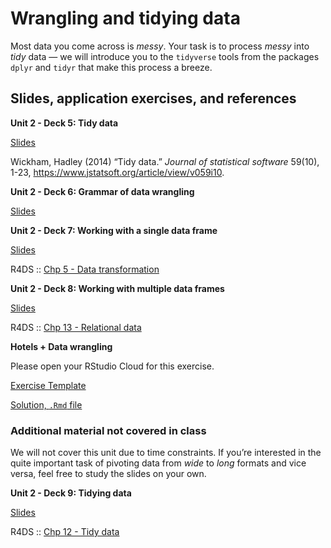 # Wrangling and tidying data {#wrangling-tidying-data}

Most data you come across is *messy*.
Your task is to process *messy* into *tidy* data --- we will introduce you to the `tidyverse` tools from the packages `dplyr` and `tidyr` that make this process a breeze.

## Slides, application exercises, and references

::: slide-deck
**Unit 2 - Deck 5: Tidy data**

::: slides
[Slides](https://lukas-jue.github.io/intro-tidyverse-2022/slides/u2-d05-tidy-data/u2-d05-tidy-data.html#1)
:::

::: reading
Wickham, Hadley (2014) "Tidy data." *Journal of statistical software* 59(10), 1-23, <https://www.jstatsoft.org/article/view/v059i10>.
:::
:::

::: slide-deck
**Unit 2 - Deck 6: Grammar of data wrangling**

::: slides
[Slides](https://lukas-jue.github.io/intro-tidyverse-2022/slides/u2-d06-grammar-wrangle/u2-d06-grammar-wrangle.html#1)
:::
:::

::: slide-deck
**Unit 2 - Deck 7: Working with a single data frame**

::: slides
[Slides](https://lukas-jue.github.io/intro-tidyverse-2022/slides/u2-d07-single-df/u2-d07-single-df.html#1)
:::

::: reading
R4DS :: [Chp 5 - Data transformation](https://r4ds.had.co.nz/transform.html)
:::
:::

::: slide-deck
**Unit 2 - Deck 8: Working with multiple data frames**

::: slides
[Slides](https://lukas-jue.github.io/intro-tidyverse-2022/slides/u2-d08-multi-df/u2-d08-multi-df.html#1)
:::

::: reading
R4DS :: [Chp 13 - Relational data](https://r4ds.had.co.nz/relational-data.html)
:::
:::

::: application-exercise
**Hotels + Data wrangling**

Please open your RStudio Cloud for this exercise.

::: source
[Exercise Template](https://github.com/lukas-jue/intro-tidyverse-2022/blob/master/docs/application-exercises/ae-04-hotels-datawrangling/hotels-datawrangling.Rmd)
:::

::: source
[Solution, `.Rmd` file](https://github.com/lukas-jue/intro-tidyverse-2022/blob/master/docs/application-exercises/ae-04-hotels-datawrangling/hotels-datawrangling-solution.Rmd)
:::
:::

### Additional material not covered in class

We will not cover this unit due to time constraints.
If you're interested in the quite important task of pivoting data from *wide* to *long* formats and vice versa, feel free to study the slides on your own.

::: slide-deck
**Unit 2 - Deck 9: Tidying data**

::: slides
[Slides](https://lukas-jue.github.io/intro-tidyverse-2022/slides/u2-d09-tidying/u2-d09-tidying.html#1)
:::

::: reading
R4DS :: [Chp 12 - Tidy data](https://r4ds.had.co.nz/tidy-data.html)
:::
:::
